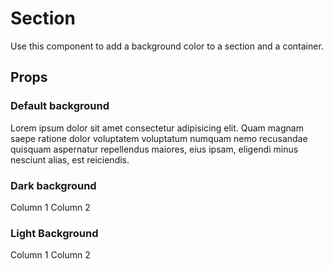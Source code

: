 
<Meta title='components/Section' component={Section} />

# Section

Use this component to add a background color to a section and a container.

## Props

<Props of={Section} />

### Default background

<Preview>
  <Story name='Default' decorators={[withA11y]}>
    <Section sx={{ p: 4 }}>
      Lorem ipsum dolor sit amet consectetur adipisicing elit. Quam magnam saepe
      ratione dolor voluptatem voluptatum numquam nemo recusandae quisquam aspernatur
      repellendus maiores, eius ipsam, eligendi minus nesciunt alias, est reiciendis.
    </Section>
  </Story>
</Preview>

### Dark background

<Preview>
  <Story name='Dark background' decorators={[withA11y]}>
    <Section variant='dark' isFull>
      <Grid>
        <Grid.Column columns='6' sx={{ p: 4 }}>
          Column 1
        </Grid.Column>
        <Grid.Column columns='6' sx={{ p: 4 }}>
          Column 2
        </Grid.Column>
      </Grid>
    </Section>
  </Story>
</Preview>

### Light Background

<Preview>
  <Story name='Light Background' decorators={[withA11y]}>
    <Section variant='light' isFull>
      <Grid>
        <Grid.Column columns='6' sx={{ p: 4 }}>
          Column 1
        </Grid.Column>
        <Grid.Column columns='6' sx={{ p: 4 }}>
          Column 2
        </Grid.Column>
      </Grid>
    </Section>
  </Story>
</Preview>
